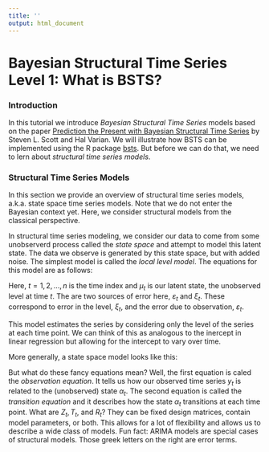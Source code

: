 ```yaml
---
title: ''
output: html_document
---
```


# Bayesian Structural Time Series Level 1: What is BSTS?


### Introduction

In this tutorial we introduce *Bayesian Structural Time Series* models based on the paper [Prediction the Present with Bayesian Structural Time Series](http://www.inderscience.com/offer.php?id=59942) by Steven L. Scott and Hal Varian. We will illustrate how BSTS can be implemented using the R package [bsts](https://cran.r-project.org/web/packages/bsts/index.html). But before we can do that, we need to lern about *structural time series models*.


### Structural Time Series Models

In this section we provide an overview of structural time series models, a.k.a. state space time series models. Note that we do not enter the Bayesian context yet. Here, we consider structural models from the classical perspective.

In structural time series modeling, we consider our data to come from some unobserverd process called the *state space* and attempt to model this latent state. The data we observe is generated by this state space, but with added noise. The simplest model is called the *local level model*. The equations for this model are as follows:

\begin{align}
y_t &= \mu_t + \varepsilon_t  &\varepsilon_t \sim N(0,\sigma^2_{\varepsilon}) \\
\mu_{t+1} &= \mu_t + \xi_t  &\xi_t \sim N(0, \sigma^2_{\xi}) \nonumber
\end{align}

Here, $t = 1,2,\ldots, n$ is the time index and $\mu_t$ is our latent state, the unobserved level at time $t$. The are two sources of error here, $\varepsilon_t$ and $\xi_t$. These correspond to error in the level, $\xi_t$, and the error due to observation, $\varepsilon_t$.

This model estimates the series by considering only the level of the series at each time point. We can think of this as analogous to the inercept in linear regression but allowing for the intercept to vary over time.

More generally, a state space model looks like this:

\begin{align}
y_t &= Z_t^T \alpha_t + \varepsilon_t  &\varepsilon_t \sim N(0, H_t) \\
\alpha_{t+1} &= T_t \alpha_{t} + R_t \eta_t  &\eta_t \sim N(0,Q_t)
\end{align}

But what do these fancy equations mean? Well, the first equation is caled the *observation equation*. It tells us how our observed time series $y_t$ is related to the (unobserved) state $\alpha_t$. The second equation is called the *transition equation* and it describes how the state $\alpha_t$ transitions at each time point. What are $Z_t, T_t$, and $R_t$? They can be fixed design matrices, contain model parameters, or both. This allows for a lot of flexibility and allows us to describe a wide class of models. Fun fact: ARIMA models are special cases of structural models. Those greek letters on the right are error terms.



